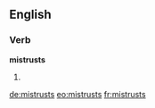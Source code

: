 ==English==

===Verb===
'''mistrusts'''

# {{third-person singular of|[[mistrust]]}}

[[de:mistrusts]]
[[eo:mistrusts]]
[[fr:mistrusts]]